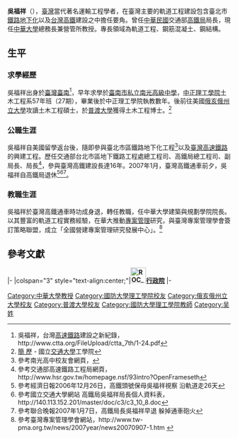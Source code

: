 '''吳福祥'''（{{bd|1944年|11月15日||}}），[[臺灣|臺灣]]當代著名運輸工程學者，在臺灣主要的軌道工程建設包含臺北市[[鐵路地下化|鐵路地下化]]以及[[台灣高鐵|台灣高鐵]]建設之中擔任要角。曾任[[中華民國|中華民國]]交通部[[高鐵局|高鐵局]]局長，現任[[中華大學|中華大學]]總務長兼營管所教授。專長領域為軌道工程、鋼筋混凝土、鋼結構。

==生平==
===求學經歷===
吳福祥出身於[[臺灣|臺灣]][[臺南|臺南]]<ref>吳福祥，台灣[[高速鐵路|高速鐵路]]建設之新紀錄，http://www.ctta.org/FileUpload/ctta_7th/1-24.pdf{{dead link|date=2017年12月 |bot=InternetArchiveBot |fix-attempted=yes }}</ref>，早年求學於[[臺南市私立南光高級中學|臺南市私立南光高級中學]]，[[中正理工學院|中正理工學院]]土木工程系57年班（27期），畢業後於中正理工學院執教數年。後前往美國[[俄亥俄州立大學|俄亥俄州立大學]]攻讀土木工程碩士，於[[普渡大學|普渡大學]]獲得土木工程博士。<ref>[http://coe.nctu.edu.tw/master/doc/c3/c3_10_8.doc 簡 歷] {{Wayback|url=http://coe.nctu.edu.tw/master/doc/c3/c3_10_8.doc |date=20160304115758 }} - 國立[[交通大學|交通大學]]工學院</ref>

===公職生涯===
吳福祥自美國留學返台後，隨即參與臺北市區鐵路地下化工程<ref>參考南光高中校友會網頁，{{cite web |url=http://board.nkhs.tnc.edu.tw/nkmate/index.htm |title=存档副本 |accessdate=2009-07-19 |deadurl=yes |archiveurl=https://web.archive.org/web/20050517003229/http://board.nkhs.tnc.edu.tw/nkmate/index.htm |archivedate=2005-05-17 }}</ref>以及[[臺灣高速鐵路|臺灣高速鐵路]]的興建工程。歷任交通部台北市區地下鐵路工程處總工程司、高鐵局總工程司、副局長、局長<ref>參考交通部高速鐵路工程局網頁，http://www.hsr.gov.tw/homepage.nsf/93intro?OpenFrameseth</ref>，參與臺灣高鐵建設長達16年。2007年1月，臺灣高鐵通車前夕，吳福祥自高鐵局退休<ref>參考經濟日報2006年12月26日，高鐵頭號保母吳福祥視察 沿軌道走26天</ref><ref>參考國立交通大學網站 高鐵局吳福祥局長個人資料表，http://140.113.152.201/master/doc/c3/c3_10_8.doc{{Dead link|date=2019年12月 |bot=InternetArchiveBot |fix-attempted=yes }}</ref><ref>參考聯合晚報2007年1月7日，高鐵局長吳福祥早退 躲掉通車砲火</ref>。

===教職生涯===
吳福祥於臺灣高鐵通車時功成身退，轉任教職，任中華大學建築與規劃學院院長。以其豐富的軌道工程實務經驗，在華大推動[[專案管理|專案管理]]研究，與臺灣專案管理學會簽訂策略聯盟，成立「全國營建專案管理研究發展中心」。<ref>參考臺灣專案管理學會網站，http://www.tw-pma.org.tw/news/2007year/news20070907-1.htm {{Wayback|url=http://www.tw-pma.org.tw/news/2007year/news20070907-1.htm |date=20120603100827 }}</ref>

==參考文獻==
<div class="references-small">
<references />
</div>

{{start box}}
{{s-gov|roc}}
|-
|colspan="3" style="text-align:center;"|'''[[File:ROC_Executive_Yuan_Logo.svg|35px]][[行政院|行政院]]'''
|-
{{s-before|[[何煖軒|何煖軒]]}}
{{s-title|[[交通部高速鐵路工程局|高速鐵路工程局]]局長<br><small>第三任<br>2005年8月29日－2007年1月2日}}
{{s-after|[[龐家驊|龐家驊]]}}
{{end box}}

{{DEFAULTSORT:W}}
[[Category:中華大學教授|Category:中華大學教授]]
[[Category:國防大學理工學院校友|Category:國防大學理工學院校友]]
[[Category:俄亥俄州立大學校友|Category:俄亥俄州立大學校友]]
[[Category:普渡大學校友|Category:普渡大學校友]]
[[Category:國防大學理工學院教師|Category:國防大學理工學院教師]]
[[Category:吴姓|Category:吴姓]]